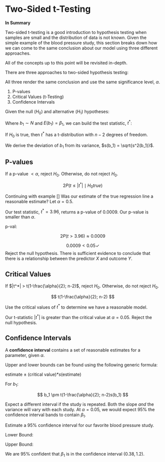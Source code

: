 # Two-Sided t-Testing

:::: {.recap}
::: {.center}

**In Summary**
:::

Two-sided t-testing is a good introduction to hypothesis testing when samples are small and the distribution of data is not known. Given the simple example of the blood pressure study, this section breaks down how we can come to the same conclusion about our model using three different approaches.  

All of the concepts up to this point will be revisited in-depth. 

::::

There are three approaches to two-sided hypothesis testing:

All three render the same conclusion and use the same significance level, $\alpha$.

1. P-values
2. Critical Values (t-Testing)
3. Confidence Intervals


Given the null ($H_0$) and alternative ($H_1$) hypotheses: 

\begin{align}
H_0: \beta_1 = 0\\
H_1: \beta_1 \neq 0
\end{align}




Where $b_1\sim N$ and $E(b_1) = \beta_1$, we can build the test statistic, $t^*$: 

:::{.definition .defn name="t-statistic"} 
\begin{equation}
\begin{split}
t^* &= \frac{b_1}{s(b_1)}\\
&= \sqrt{\frac{MSE}{\sum(x_1-\bar{x})^2}}
\end{split}
\end{equation}

If $H_0$ is true, then $t^*$ has a t-distribution with $n-2$ degrees of freedom. 

:::

We derive the deviation of $b_1$ from its variance, $s(b_1) = \sqrt{s^2(b_1)}$.



## P-values

If a p-value $\lt\alpha$, reject $H_0$. Otherwise, do not reject $H_0$. 

$$ 2P(t \leq |t^*|\mid H_0 true)$$

:::{.example}
Continuing with example [] Was our estimate of the true regression line a reasonable estimate? Let $\alpha = 0.5$. 

\begin{align}
H_0: \beta_1 = 0\\
H_1: \beta_1 \neq 0
\end{align}

\begin{align}
t^* = \frac{b_1}{s(b_1)}\\
t^* = \frac{0.8}{0.202} \approx 3.96

\end{align}

Our test statistic, $t^* = 3.96$, returns a p-value of $0.0009$. Our p-value is smaller than $\alpha$. 

p-val: 

$$2P(t > 3.96) \approx 0.0009$$

$$0.0009 < 0.05 \checkmark$$
Reject the null hypothesis. There is sufficient evidence to conclude that there is a relationship between the predictor $X$ and outcome $Y$.

:::


## Critical Values

If $|t^*| > t(1-\frac{\alpha}{2}; n-2)$, reject $H_0$. Otherwise, do not reject $H_0$. 


$$
t(1-\frac{\alpha}{2}; n-2)
$$


:::{.example} 
Use the critical values of $t^*$ to determine we have a reasonable model. 

\begin{equation}
\begin{split}
|t^*| &\stackrel{?}{>} t(1-\frac{0.05}{2}; 20-2)\\
|t^*| &\stackrel{?}{>}t(0.975; 18)\approx2.101\\
3.96 &\stackrel{?}{>} 2.101

\end{split}
\end{equation}

Our t-statistic $|t^*|$ is greater than the critical value at $\alpha =0.05$.  Reject the null hypothesis. 

:::

## Confidence Intervals 

A **confidence interval** contains a set of reasonable estimates for a parameter, given $\alpha$. 

:::{.definition .defn name="Confidence Interval"}

Upper and lower bounds can be found using the following generic formula: 

:::{.center}
estimate $\pm$ (critical value)*$s$(estimate)
:::

For $b_1$:

$$
b_1 \pm t(1-\frac{\alpha}{2}; n-2)s(b_1) 
$$

:::

Expect a different interval if the study is repeated. Both the slope *and* the variance will vary with each study. At $\alpha = 0.05$, we would expect $95\%$ the confidence interval bands to contain $\beta_1$. 

:::{.example}
Estimate a 95% confidence interval for our favorite blood pressure study. 

Lower Bound:  
\begin{equation}
\begin{split}
 L &= b_1 - t(0.975; 18)s(b_1) \\
   &= 0.8 - 2.101(0.202) \approx 0.38 
\end{split}
\end{equation}

Upper Bound:  
\begin{equation}
\begin{split}
 U &= b_1 + t(0.975; 18)s(b_1) \\
   &= 0.8 + 2.101(0.202) \approx 1.2 
\end{split}
\end{equation}

We are 95% confident that $\beta_1$ is in the confidence interval $(0.38,1.2)$.

:::

